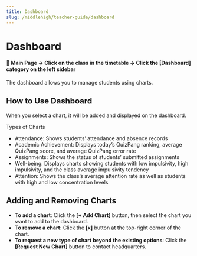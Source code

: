 ```yaml
---
title: Dashboard
slug: /middlehigh/teacher-guide/dashboard
---
```



# Dashboard

#### 📍 Main Page → Click on the class in the timetable → Click the [Dashboard] category on the left sidebar

The dashboard allows you to manage students using charts.

## How to Use Dashboard

When you select a chart, it will be added and displayed on the dashboard.

Types of Charts

- Attendance: Shows students’ attendance and absence records
- Academic Achievement: Displays today’s QuizPang ranking, average QuizPang score, and average QuizPang error rate
- Assignments: Shows the status of students’ submitted assignments
- Well-being: Displays charts showing students with low impulsivity, high impulsivity, and the class average impulsivity tendency
- Attention: Shows the class’s average attention rate as well as students with high and low concentration levels

## Adding and Removing Charts

- **To add a chart**: Click the **[+ Add Chart]** button, then select the chart you want to add to the dashboard.
- **To remove a chart**: Click the **[x]** button at the top-right corner of the chart.
- **To request a new type of chart beyond the existing options**: Click the **[Request New Chart]** button to contact headquarters.
